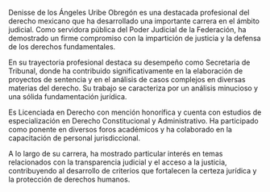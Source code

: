 Denisse de los Ángeles Uribe Obregón es una destacada profesional del derecho mexicano que ha desarrollado una importante carrera en el ámbito judicial. Como servidora pública del Poder Judicial de la Federación, ha demostrado un firme compromiso con la impartición de justicia y la defensa de los derechos fundamentales.

En su trayectoria profesional destaca su desempeño como Secretaria de Tribunal, donde ha contribuido significativamente en la elaboración de proyectos de sentencia y en el análisis de casos complejos en diversas materias del derecho. Su trabajo se caracteriza por un análisis minucioso y una sólida fundamentación jurídica.

Es Licenciada en Derecho con mención honorífica y cuenta con estudios de especialización en Derecho Constitucional y Administrativo. Ha participado como ponente en diversos foros académicos y ha colaborado en la capacitación de personal jurisdiccional.

A lo largo de su carrera, ha mostrado particular interés en temas relacionados con la transparencia judicial y el acceso a la justicia, contribuyendo al desarrollo de criterios que fortalecen la certeza jurídica y la protección de derechos humanos.

[^1]: Poder Judicial de la Federación, Directorio de Funcionarios

[^2]: Instituto de la Judicatura Federal, Programas de Capacitación
